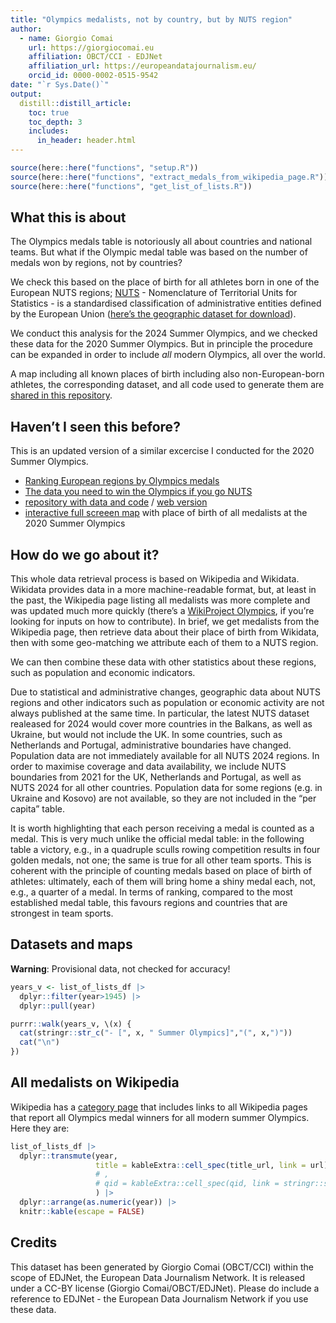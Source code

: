 ```yaml
---
title: "Olympics medalists, not by country, but by NUTS region"
author:
  - name: Giorgio Comai
    url: https://giorgiocomai.eu
    affiliation: OBCT/CCI - EDJNet
    affiliation_url: https://europeandatajournalism.eu/
    orcid_id: 0000-0002-0515-9542
date: "`r Sys.Date()`"
output:
  distill::distill_article:
    toc: true
    toc_depth: 3
    includes:      
      in_header: header.html
---
```



```r
source(here::here("functions", "setup.R"))
source(here::here("functions", "extract_medals_from_wikipedia_page.R"))
source(here::here("functions", "get_list_of_lists.R"))
```

## What this is about

The Olympics medals table is notoriously all about countries and national teams. But what if the Olympic medal table was based on the number of medals won by regions, not by countries?

We check this based on the place of birth for all athletes born in one of the European NUTS regions; [NUTS](https://en.wikipedia.org/wiki/Nomenclature_of_Territorial_Units_for_Statistics) - Nomenclature of Territorial Units for Statistics - is a standardised classification of administrative entities defined by the European Union ([here’s the geographic dataset for download](https://ec.europa.eu/eurostat/web/gisco/geodata/statistical-units/territorial-units-statistics)).

We conduct this analysis for the 2024 Summer Olympics, and we checked these data for the 2020 Summer Olympics. But in principle the procedure can be expanded in order to include *all* modern Olympics, all over the world. 

A map including all known places of birth including also non-European-born athletes, the corresponding dataset, and all code used to generate them are [shared in this repository](https://github.com/EDJNet/OlympicsGoNUTS).

## Haven't I seen this before?

This is an updated version of a similar excercise I conducted for the 2020 Summer Olympics. 

- [Ranking European regions by Olympics medals](https://www.europeandatajournalism.eu/cp_data_news/ranking-european-regions-by-olympics-medals/)
- [The data you need to win the Olympics if you go NUTS](https://www.europeandatajournalism.eu/cp_data_news/the-data-you-need-to-win-the-olympics-if-you-go-nuts/)
- [repository with data and code](https://github.com/EDJNet/olympics2020nuts) / [web version](https://edjnet.github.io/olympics2020nuts/)
- [interactive full screeen map](https://edjnet.github.io/olympics2020nuts/medalists_map.html) with place of birth of all medalists at the 2020 Summer Olympics

## How do we go about it?

This whole data retrieval process is based on Wikipedia and Wikidata. Wikidata provides data in a more machine-readable format, but, at least in the past, the Wikipedia page listing all medalists was more complete and was updated much more quickly (there's a [WikiProject Olympics](https://en.wikipedia.org/wiki/Wikipedia:WikiProject_Olympics), if you're looking for inputs on how to contribute). In brief, we get medalists from the Wikipedia page, then retrieve data about their place of birth from Wikidata, then with some geo-matching we attribute each of them to a NUTS region.

We can then combine these data with other statistics about these regions, such as population and economic indicators.

Due to statistical and administrative changes, geographic data about NUTS regions and other indicators such as population or economic activity are not always published at the same time. In particular, the latest NUTS dataset realeased for 2024 would cover more countries in the Balkans, as well as Ukraine, but would not include the UK. In some countries, such as Netherlands and Portugal, administrative boundaries have changed. Population data are not immediately available for all NUTS 2024 regions. In order to maximise coverage and data availability, we include NUTS boundaries from 2021 for the UK, Netherlands and Portugal, as well as NUTS 2024 for all other countries. Population data for some regions (e.g. in Ukraine and Kosovo) are not available, so they are not included in the "per capita" table. 

It is worth highlighting that each person receiving a medal is counted as a medal. This is very much unlike the official medal table: in the following table a victory, e.g., in a quadruple sculls rowing competition results in four golden medals, not one; the same is true for all other team sports. This is coherent with the principle of counting medals based on place of birth of athletes: ultimately, each of them will bring home a shiny medal each, not, e.g., a quarter of a medal. In terms of ranking, compared to the most established medal table, this favours regions and countries that are strongest in team sports.

## Datasets and maps

**Warning**: Provisional data, not checked for accuracy!

```r
years_v <- list_of_lists_df |> 
  dplyr::filter(year>1945) |> 
  dplyr::pull(year)

purrr::walk(years_v, \(x) {
  cat(stringr::str_c("- [", x, " Summer Olympics]","(", x,")"))
  cat("\n")
})
```


## All medalists on Wikipedia

Wikipedia has a [category page](https://en.wikipedia.org/wiki/Category:Lists_of_Summer_Olympic_medalists_by_year) that includes links to all Wikipedia pages that report all Olympics medal winners for all modern summer Olympics. Here they are:

```r


list_of_lists_df |> 
  dplyr::transmute(year,
                   title = kableExtra::cell_spec(title_url, link = url)
                   # ,
                   # qid = kableExtra::cell_spec(qid, link = stringr::str_c("https://www.wikidata.org/wiki/", qid))
                   ) |> 
  dplyr::arrange(as.numeric(year)) |> 
  knitr::kable(escape = FALSE)
```


## Credits

This dataset has been generated by Giorgio Comai (OBCT/CCI) within the scope of EDJNet, the European Data Journalism Network. It is released under a CC-BY license (Giorgio Comai/OBCT/EDJNet). Please do include a reference to EDJNet - the European Data Journalism Network if you use these data.

